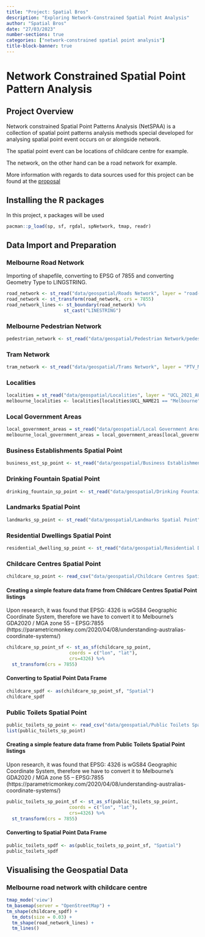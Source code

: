 ```yaml
---
title: "Project: Spatial Bros"
description: "Exploring Network-Constrained Spatial Point Analysis"
author: "Spatial Bros"
date: "27/03/2023"
number-sections: true
categories: ["network-constrained spatial point analysis"]
title-block-banner: true
---
```


# Network Constrained Spatial Point Pattern Analysis

## Project Overview

Network constrained Spatial Point Patterns Analysis (NetSPAA) is a collection of spatial point patterns analysis methods special developed for analysing spatial point event occurs on or alongside network.

The spatial point event can be locations of childcare centre for example.

The network, on the other hand can be a road network for example.

More information with regards to data sources used for this project can be found at the [proposal](https://spatialbros.netlify.app/proposal.html#data-sources)

## Installing the R packages

In this project, x packages will be used

```r
pacman::p_load(sp, sf, rgdal, spNetwork, tmap, readr)
```

## Data Import and Preparation

### Melbourne Road Network

Importing of shapefile, converting to EPSG of 7855 and converting Geometry Type to LINGSTRING.

```r
road_network <- st_read("data/geospatial/Roads Network", layer = "road-corridors")
road_network <- st_transform(road_network, crs = 7855)
road_network_lines <- st_boundary(road_network) %>% 
                     st_cast("LINESTRING")
```

### Melbourne Pedestrian Network

```r
pedestrian_network <- st_read("data/geospatial/Pedestrian Network/pedestrian-network.geojson")
```

### Tram Network

```r
tram_network <- st_read("data/geospatial/Trams Network", layer = "PTV_METRO_TRAM_ROUTE")
```

### Localities

```r
localities = st_read("data/geospatial/Localities", layer = "UCL_2021_AUST_GDA2020") 
melbourne_localities <- localities[localities$UCL_NAME21 == "Melbourne", ]

```

### Local Government Areas

```r
local_government_areas = st_read("data/geospatial/Local Government Areas", layer = "LGA_2022_AUST_GDA2020")
melbourne_local_government_areas = local_government_areas[local_government_areas$LGA_NAME22 == "Melbourne",]
```

### Business Establishments Spatial Point

```r
business_est_sp_point <- st_read("data/geospatial/Business Establishments Spatial Point/business-establishments-with-address-and-industry-classification.geojson")
```

### Drinking Fountain Spatial Point

```r
drinking_fountain_sp_point <- st_read("data/geospatial/Drinking Fountain Spatial Point", layer = "drinking-fountains")
```

### Landmarks Spatial Point

```r
landmarks_sp_point <- st_read("data/geospatial/Landmarks Spatial Point", layer = "landmarks-and-places-of-interest-including-schools-theatres-health-services-spor")
```


### Residential Dwellings Spatial Point

```r
residential_dwelling_sp_point <- st_read("data/geospatial/Residential Dwellings Spatial Point/residential-dwellings.geojson")
```

### Childcare Centres Spatial Point

```r
childcare_sp_point <- read_csv("data/geospatial/Childcare Centres Spatial Point/childcare-centres.csv")

```

#### Creating a simple feature data frame from Childcare Centres Spatial Point listings

Upon research, it was found that EPSG: 4326 is wGS84 Geographic Coordinate System, therefore we have to convert it to Melbourne's
GDA2020 / MGA zone 55 – EPSG:7855 (https://parametricmonkey.com/2020/04/08/understanding-australias-coordinate-systems/)

```r
childcare_sp_point_sf <- st_as_sf(childcare_sp_point, 
                       coords = c("lon", "lat"),
                       crs=4326) %>%
  st_transform(crs = 7855)
```

#### Converting to Spatial Point Data Frame

```r
childcare_spdf <- as(childcare_sp_point_sf, "Spatial")
childcare_spdf
```

### Public Toilets Spatial Point 

```r
public_toilets_sp_point <- read_csv("data/geospatial/Public Toilets Spatial Point/public-toilets.csv")
list(public_toilets_sp_point) 
```

#### Creating a simple feature data frame from Public Toilets Spatial Point listings

Upon research, it was found that EPSG: 4326 is wGS84 Geographic Coordinate System, therefore we have to convert it to Melbourne's
GDA2020 / MGA zone 55 – EPSG:7855 (https://parametricmonkey.com/2020/04/08/understanding-australias-coordinate-systems/)

```r
public_toilets_sp_point_sf <- st_as_sf(public_toilets_sp_point, 
                       coords = c("lon", "lat"),
                       crs=4326) %>%
  st_transform(crs = 7855)
```

#### Converting to Spatial Point Data Frame

```r
public_toilets_spdf <- as(public_toilets_sp_point_sf, "Spatial")
public_toilets_spdf
```

## Visualising the Geospatial Data

### Melbourne road network with childcare centre

```r
tmap_mode('view')
tm_basemap(server = "OpenStreetMap") +
tm_shape(childcare_spdf) + 
  tm_dots(size = 0.03) + 
  tm_shape(road_network_lines) +
  tm_lines()
```